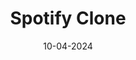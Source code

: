 ---
title: Spotify Clone
date: 10-04-2024
description: spotify clone that uses spotify api to get items 
image: ../assets/spectre.png
link: https://spotify-clone-moises.netlify.app/
info:
  - text: GitHub
    link: https://moisessegura.github.io/octo-play/
    icon:
      type: lucide
      name: github
---